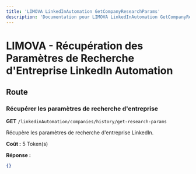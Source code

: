 ```yaml
---
title: 'LIMOVA LinkedInAutomation GetCompanyResearchParams'
description: 'Documentation pour LIMOVA LinkedInAutomation GetCompanyResearchParams'
---
```


# LIMOVA - Récupération des Paramètres de Recherche d'Entreprise LinkedIn Automation

## Route

### Récupérer les paramètres de recherche d'entreprise
**GET** `/linkedinAutomation/companies/history/get-research-params`

Récupère les paramètres de recherche d'entreprise LinkedIn.

**Coût :** 5 Token(s)

**Réponse :**
```json
{}
``` 
